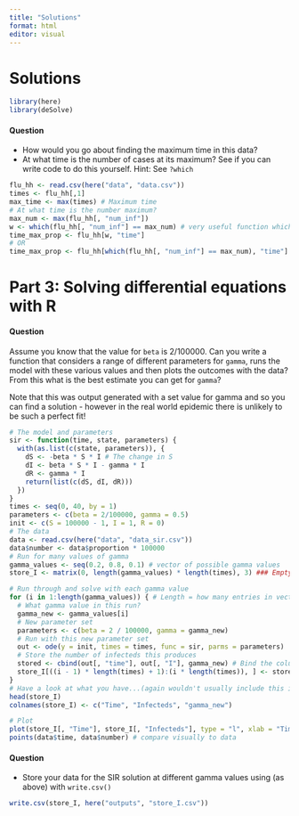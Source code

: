 ```yaml
---
title: "Solutions"
format: html
editor: visual
---
```


# Solutions

```r
library(here)
library(deSolve)
```

::: callout-note
#### Question

-   How would you go about finding the maximum time in this data?
-   At what time is the number of cases at its maximum? See if you can write code to do this yourself. Hint: See `?which`
:::

```r
flu_hh <- read.csv(here("data", "data.csv"))
times <- flu_hh[,1]
max_time <- max(times) # Maximum time
# At what time is the number maximum?
max_num <- max(flu_hh[, "num_inf"])
w <- which(flu_hh[, "num_inf"] == max_num) # very useful function which! searches through for matching entries and gives index back
time_max_prop <- flu_hh[w, "time"]
# OR
time_max_prop <- flu_hh[which(flu_hh[, "num_inf"] == max_num), "time"]
```

# Part 3: Solving differential equations with R

::: callout-note
#### Question

Assume you know that the value for `beta` is 2/100000. Can you write a function that considers a range of different parameters for `gamma`, runs the model with these various values and then plots the outcomes with the data? From this what is the best estimate you can get for `gamma`?

Note that this was output generated with a set value for gamma and so you can find a solution - however in the real world epidemic there is unlikely to be such a perfect fit!
:::

```r
# The model and parameters
sir <- function(time, state, parameters) {
  with(as.list(c(state, parameters)), {
    dS <- -beta * S * I # The change in S
    dI <- beta * S * I - gamma * I
    dR <- gamma * I
    return(list(c(dS, dI, dR)))
  })
}
times <- seq(0, 40, by = 1) 
parameters <- c(beta = 2/100000, gamma = 0.5)
init <- c(S = 100000 - 1, I = 1, R = 0)
# The data
data <- read.csv(here("data", "data_sir.csv"))
data$number <- data$proportion * 100000
# Run for many values of gamma
gamma_values <- seq(0.2, 0.8, 0.1) # vector of possible gamma values
store_I <- matrix(0, length(gamma_values) * length(times), 3) ### Empty vector where we will store the output

# Run through and solve with each gamma value
for (i in 1:length(gamma_values)) { # Length = how many entries in vector
  # What gamma value in this run?
  gamma_new <- gamma_values[i]
  # New parameter set
  parameters <- c(beta = 2 / 100000, gamma = gamma_new)
  # Run with this new parameter set
  out <- ode(y = init, times = times, func = sir, parms = parameters)
  # Store the number of infecteds this produces
  stored <- cbind(out[, "time"], out[, "I"], gamma_new) # Bind the columns with time, the infected and the new gamma
  store_I[((i - 1) * length(times) + 1):(i * length(times)), ] <- stored # Store in the big matrix
}
# Have a look at what you have...(again wouldn't usually include this in the saved R code)
head(store_I)
colnames(store_I) <- c("Time", "Infecteds", "gamma_new")

# Plot
plot(store_I[, "Time"], store_I[, "Infecteds"], type = "l", xlab = "Time", ylab = "Number")
points(data$time, data$number) # compare visually to data
```

::: callout-note
#### Question

-   Store your data for the SIR solution at different gamma values using (as above) with `write.csv()`

```r
write.csv(store_I, here("outputs", "store_I.csv"))
```
:::
